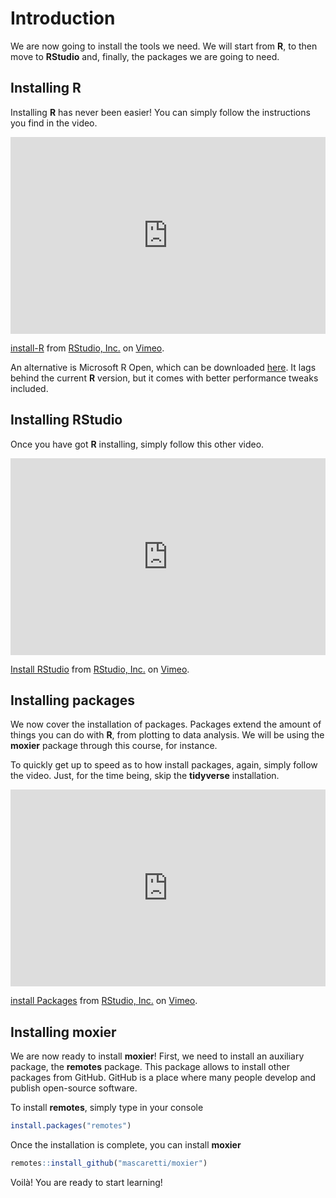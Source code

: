 # Introduction {#intro}

We are now going to install the tools we need. We will start from **R**, to then move to **RStudio** and, finally, the packages we are going to need.

## Installing R

Installing **R** has never been easier! You can simply follow the instructions you find in the video.

<div style="padding:62.5% 0 0 0;position:relative;"><iframe src="https://player.vimeo.com/video/203516510?color=428bca&title=0&byline=0&portrait=0" style="position:absolute;top:0;left:0;width:100%;height:100%;" frameborder="0" allow="autoplay; fullscreen" allowfullscreen></iframe></div><script src="https://player.vimeo.com/api/player.js"></script>
<p><a href="https://vimeo.com/203516510">install-R</a> from <a href="https://vimeo.com/rstudioinc">RStudio, Inc.</a> on <a href="https://vimeo.com">Vimeo</a>.</p>


An alternative is Microsoft R Open, which can be downloaded [here](https://mran.microsoft.com/). It lags behind the current **R** version, but it comes with better performance tweaks included.



## Installing RStudio

Once you have got **R** installing, simply follow this other video.

<div style="padding:62.5% 0 0 0;position:relative;"><iframe src="https://player.vimeo.com/video/203516968?color=428bca&title=0&byline=0&portrait=0" style="position:absolute;top:0;left:0;width:100%;height:100%;" frameborder="0" allow="autoplay; fullscreen" allowfullscreen></iframe></div><script src="https://player.vimeo.com/api/player.js"></script>
<p><a href="https://vimeo.com/203516968">Install RStudio</a> from <a href="https://vimeo.com/rstudioinc">RStudio, Inc.</a> on <a href="https://vimeo.com">Vimeo</a>.</p>


## Installing packages

We now cover the installation of packages. Packages extend the amount of things you can do with **R**, from plotting to data analysis. We will be using the **moxier** package through this course, for instance.

To quickly get up to speed as to how install packages, again, simply follow the video. Just, for the time being, skip the **tidyverse** installation.

<div style="padding:62.5% 0 0 0;position:relative;"><iframe src="https://player.vimeo.com/video/203516241?color=428bca&title=0&byline=0&portrait=0" style="position:absolute;top:0;left:0;width:100%;height:100%;" frameborder="0" allow="autoplay; fullscreen" allowfullscreen></iframe></div><script src="https://player.vimeo.com/api/player.js"></script>
<p><a href="https://vimeo.com/203516241">install Packages</a> from <a href="https://vimeo.com/rstudioinc">RStudio, Inc.</a> on <a href="https://vimeo.com">Vimeo</a>.</p>


## Installing **moxier**

We are now ready to install **moxier**! First, we need to install an auxiliary package, the **remotes** package. This package allows to install other packages from GitHub. GitHub is a place where many people develop and publish open-source software.

To install **remotes**, simply type in your console
```r
install.packages("remotes")
```


Once the installation is complete, you can install **moxier**
```r
remotes::install_github("mascaretti/moxier")
```



Voilà! You are ready to start learning!
